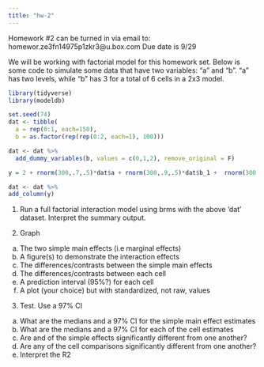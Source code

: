 ```yaml
---
title: "hw-2"
---
```



Homework #2 can be turned in via email to: homewor.ze3fn14975p1zkr3@u.box.com
Due date is 9/29


We will be working with factorial model for this homework set. Below is some code to simulate some data that have two variables: "a" and "b". "a" has two levels, while "b" has 3 for a total of 6 cells in a 2x3 model. 

```r
library(tidyverse)
library(modeldb)

set.seed(74)
dat <- tibble(
  a = rep(0:1, each=150),
  b = as.factor(rep(rep(0:2, each=1), 100)))

dat <- dat %>% 
  add_dummy_variables(b, values = c(0,1,2), remove_original = F)

y = 2 + rnorm(300,.7,.5)*dat$a + rnorm(300,.9,.5)*dat$b_1 +  rnorm(300,-.8,.5)*dat$b_2 + rnorm(300,.1,.5)*dat$a*dat$b_1 + rnorm(300,.19,.5)*dat$a*dat$b_2 + rnorm(300,0,.5)

dat <- dat %>% 
add_column(y)

```


1. Run a full factorial interaction model using brms with the above 'dat' dataset. Interpret the summary output. 

2. Graph 
  a. The two simple main effects (i.e marginal effects)
  b. A figure(s) to demonstrate the interaction effects 
  c. The differences/contrasts between the simple main effects 
  d. The differences/contrasts between each cell 
  e. A prediction interval (95%?) for each cell
  f. A plot (your choice) but with standardized, not raw, values
  
3. Test. Use a 97% CI
  a. What are the medians and a 97% CI for the simple main effect estimates
  b. What are the medians and a 97% CI for each of the cell estimates
  c. Are and of the simple effects significantly different from one another? 
  d. Are any of the cell comparisons significantly different from one another? 
  e. Interpret the R2
  